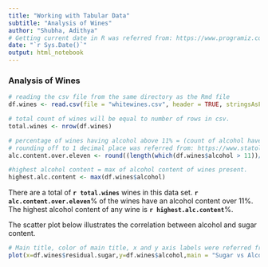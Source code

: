 ```yaml
---
title: "Working with Tabular Data"
subtitle: "Analysis of Wines"
author: "Shubha, Adithya"
# Getting current date in R was referred from: https://www.programiz.com/r/date
date: "`r Sys.Date()`"
output: html_notebook
---
```


### Analysis of Wines
```r

# reading the csv file from the same directory as the Rmd file
df.wines <- read.csv(file = "whitewines.csv", header = TRUE, stringsAsFactors = FALSE) 

# total count of wines will be equal to number of rows in csv. 
total.wines <- nrow(df.wines) 

# percentage of wines having alcohol above 11% = (count of alcohol have value greater than 11)/total number of wines.
# rounding off to 1 decimal place was referred from: https://www.statology.org/round-in-r/
alc.content.over.eleven <- round((length(which(df.wines$alcohol > 11))/total.wines) *100,1)  #

#highest alcohol content = max of alcohol content of wines present. 
highest.alc.content <- max(df.wines$alcohol)
```
There are a total of **`r total.wines`** wines in this data set. **`r alc.content.over.eleven`**% of the wines have an alcohol content over 11%. The highest alcohol content of any wine is **`r highest.alc.content`**%.

The scatter plot below illustrates the correlation between alcohol and sugar content. 

```r
# Main title, color of main title, x and y axis labels were referred from: http://www.sthda.com/english/wiki/add-titles-to-a-plot-in-r-software#change-main-title-and-axis-labels
plot(x=df.wines$residual.sugar,y=df.wines$alcohol,main = "Sugar vs Alcohol Content",col.main = "darkblue",xlab = "Sugar", ylab = "Alcohol")
```

 

